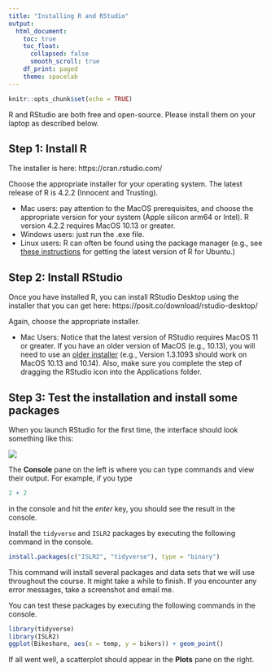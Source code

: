 ```yaml
---
title: "Installing R and RStudio"
output:
  html_document:
    toc: true
    toc_float:
      collapsed: false
      smooth_scroll: true
    df_print: paged
    theme: spacelab
---
```


```r
knitr::opts_chunk$set(echo = TRUE)
```

R and RStudio are both free and open-source. Please install them on your laptop as described below.

## Step 1: Install R

The installer is here: https://cran.rstudio.com/

Choose the appropriate installer for your operating system. The latest release of R is 4.2.2 (Innocent and Trusting). 

- Mac users: pay attention to the MacOS prerequisites, and choose the appropriate version for your system (Apple silicon arm64 or Intel). R version 4.2.2 requires MacOS 10.13 or greater. 
- Windows users: just run the .exe file. 
- Linux users: R can often be found using the package manager (e.g., see [these instructions](https://www.digitalocean.com/community/tutorials/how-to-install-r-on-ubuntu-22-04) for getting the latest version of R for Ubuntu.)

## Step 2: Install RStudio

Once you have installed R, you can install RStudio Desktop using the installer that you can get here: https://posit.co/download/rstudio-desktop/

Again, choose the appropriate installer. 

- Mac Users: Notice that the latest version of RStudio requires MacOS 11 or greater. If you have an older version of MacOS (e.g., 10.13), you will need to use an [older installer](https://www.rstudio.com/products/rstudio/older-versions/) (e.g., Version 1.3.1093 should work on MacOS 10.13 and 10.14). Also, make sure you complete the step of dragging the RStudio icon into the Applications folder.

## Step 3: Test the installation and install some packages

When you launch RStudio for the first time, the interface should look something like this:

![](images/rstudio.png)

The **Console** pane on the left is where you can type commands and view their output. For example, if you type

```r
2 + 2
```

in the console and hit the *enter* key, you should see the result in the console.

Install the `tidyverse` and `ISLR2` packages by executing the following command in the console.

```r
install.packages(c("ISLR2", "tidyverse"), type = "binary")
```

This command will install several packages and data sets that we will use throughout the course. It might take a while to finish. If you encounter any error messages, take a screenshot and email me.

You can test these packages by executing the following commands in the console.

```r
library(tidyverse)
library(ISLR2)
ggplot(Bikeshare, aes(x = temp, y = bikers)) + geom_point()
```

If all went well, a scatterplot should appear in the **Plots** pane on the right.


